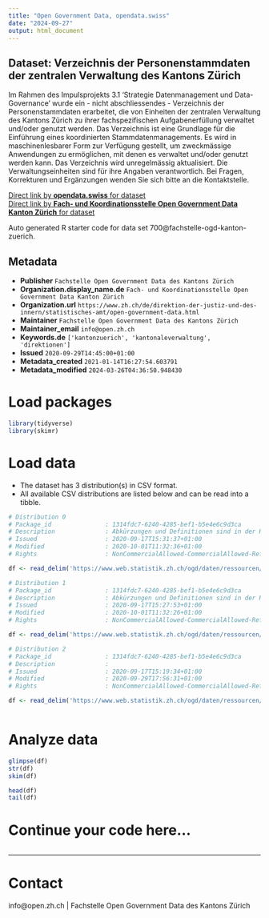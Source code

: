 ```yaml
---
title: "Open Government Data, opendata.swiss"
date: "2024-09-27"
output: html_document
---
```


## Dataset: Verzeichnis der Personenstammdaten der zentralen Verwaltung des Kantons Zürich

Im Rahmen des Impulsprojekts 3.1 'Strategie Datenmanagement und Data-Governance' wurde ein - nicht abschliessendes - Verzeichnis der Personenstammdaten erarbeitet, die von Einheiten der zentralen Verwaltung des Kantons Zürich zu ihrer fachspezifischen Aufgabenerfüllung verwaltet und/oder genutzt werden. Das Verzeichnis ist eine Grundlage für die Einführung eines koordinierten Stammdatenmanagements. Es wird in maschinenlesbarer Form zur Verfügung gestellt, um zweckmässige Anwendungen zu ermöglichen, mit denen es verwaltet und/oder genutzt werden kann. Das Verzeichnis wird unregelmässig aktualisiert. Die Verwaltungseinheiten sind für ihre Angaben verantwortlich. Bei Fragen, Korrekturen und Ergänzungen wenden Sie sich bitte an die Kontaktstelle.

[Direct link by **opendata.swiss** for dataset](https://opendata.swiss/de/dataset/verzeichnis-der-personenstammdaten-der-zentralen-verwaltung-des-kantons-zurich)<br>
[Direct link by **Fach- und Koordinationsstelle Open Government Data Kanton Zürich** for dataset](https://www.zh.ch/de/politik-staat/kanton/kantonale-verwaltung/digitale-verwaltung/digitalisierungsprojekte.html#1124425435)

Auto generated R starter code for data set 700@fachstelle-ogd-kanton-zuerich.

## Metadata

- **Publisher** `Fachstelle Open Government Data des Kantons Zürich`
- **Organization.display_name.de** `Fach- und Koordinationsstelle Open Government Data Kanton Zürich`
- **Organization.url** `https://www.zh.ch/de/direktion-der-justiz-und-des-innern/statistisches-amt/open-government-data.html`
- **Maintainer** `Fachstelle Open Government Data des Kantons Zürich`
- **Maintainer_email** `info@open.zh.ch`
- **Keywords.de** `['kantonzuerich', 'kantonaleverwaltung', 'direktionen']`
- **Issued** `2020-09-29T14:45:00+01:00`
- **Metadata_created** `2021-01-14T16:27:54.603791`
- **Metadata_modified** `2024-03-26T04:36:50.948430`


# Load packages

```r

library(tidyverse)
library(skimr)

```

# Load data

-   The dataset has 3 distribution(s) in CSV format.
-   All available CSV distributions are listed below and can be read into a tibble.

```r

# Distribution 0
# Package_id               : 1314fdc7-6240-4285-bef1-b5e4e6c9d3ca
# Description              : Abkürzungen und Definitionen sind in der Ressource "Verzeichnis der Personenstammdaten ZH - Abkürzungen und Definitionen" erklärt.
# Issued                   : 2020-09-17T15:31:37+01:00
# Modified                 : 2020-10-01T11:32:36+01:00
# Rights                   : NonCommercialAllowed-CommercialAllowed-ReferenceRequired

df <- read_delim('https://www.web.statistik.zh.ch/ogd/daten/ressourcen/KTZH_00000700_00001725.csv')

# Distribution 1
# Package_id               : 1314fdc7-6240-4285-bef1-b5e4e6c9d3ca
# Description              : Abkürzungen und Definitionen sind in der Ressource "Verzeichnis der Personenstammdaten ZH - Abkürzungen und Definitionen" erklärt.
# Issued                   : 2020-09-17T15:27:53+01:00
# Modified                 : 2020-10-01T11:32:26+01:00
# Rights                   : NonCommercialAllowed-CommercialAllowed-ReferenceRequired

df <- read_delim('https://www.web.statistik.zh.ch/ogd/daten/ressourcen/KTZH_00000700_00001724.csv')

# Distribution 2
# Package_id               : 1314fdc7-6240-4285-bef1-b5e4e6c9d3ca
# Description              : 
# Issued                   : 2020-09-17T15:19:34+01:00
# Modified                 : 2020-09-29T17:56:31+01:00
# Rights                   : NonCommercialAllowed-CommercialAllowed-ReferenceRequired

df <- read_delim('https://www.web.statistik.zh.ch/ogd/daten/ressourcen/KTZH_00000700_00001723.csv')



```

# Analyze data

```r

glimpse(df)
str(df)
skim(df)

head(df)
tail(df)

```

# Continue your code here...

```r

```

------------------------------------------------------------------------

# Contact

info@open.zh.ch | Fachstelle Open Government Data des Kantons Zürich
